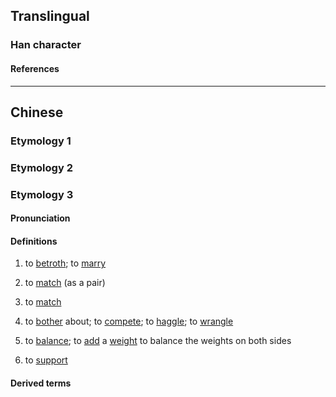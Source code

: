{{character info/new}}
==Translingual==

===Han character===
{{Han char|rn=9|rad=人|as=04|sn=6|four=|canj=OPIM|ids=⿰亻匀 <small>(G)</small>,⿰亻勻 <small>(T)</small>}}

====References====
{{Han ref|kx=0096.121|hdz=10124.160|uh=4F28}}

----

==Chinese==

===Etymology 1===
{{zh-see|徇|v}}

===Etymology 2===
{{zh-see|侚|v}}

===Etymology 3===
{{zh-forms|alt=媵,挺-“to support”}}

====Pronunciation====
{{zh-pron
|mn=thīn
|cat=v
}}

====Definitions====
{{zh-hanzi}} {{tlb|zh|Hokkien}}

# to [[betroth]]; to [[marry]] {{gloss|to arrange for the marriage of}}
# {{lb|zh|Quanzhou}} to [[match]] (as a pair)
# {{lb|zh|Zhangzhou|intransitive}} to [[match]]
# {{lb|zh|Zhangzhou|Taiwan}} to [[bother]] about; to [[compete]]; to [[haggle]]; to [[wrangle]]
# {{lb|zh|Quanzhou|Zhangzhou|Taiwan Min Nan}} to [[balance]]; to [[add]] a [[weight]] to balance the weights on both sides
# {{lb|zh|Taiwan Min Nan}} to [[support]]

====Derived terms====
{{zh-der|伨人}}